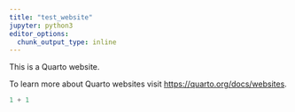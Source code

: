 ```yaml
---
title: "test_website"
jupyter: python3
editor_options: 
  chunk_output_type: inline
---
```


This is a Quarto website.

To learn more about Quarto websites visit <https://quarto.org/docs/websites>.

```python
1 + 1
```
